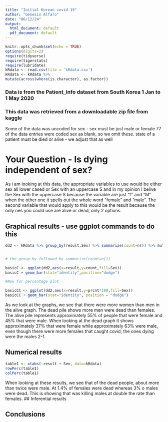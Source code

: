 ```yaml
---
title: "Initial Korean covid 19"
author: "Genesis Alfaro"
date: "06/12/24"
output:
  html_document: default
  pdf_document: default
---
```


```r
knitr::opts_chunk$set(echo = TRUE)
options(digits=2)
require(tidyverse)
require(tigerstats)
require(lubridate)
kRdata <- read.csv(file = 'kRdata.csv')
kRdata <- kRdata %>%
mutate(across(where(is.character), as.factor))

```
### Data is from the Patient_Info dataset from South Korea 1 Jan to 1 May 2020
### This data was retrieved from a downloadable zip file from kaggle

Some of the data was uncoded for sex - sex must be just male or female
77 of the data entries were coded sex  as blank, so we omit these.
state of a patient must be died or alive - we adjust that as well   
  
# Your Question - Is dying independent of sex?
As i am looking at this data, the appropriate variables to use would be either sex all lower cased or Sex with an uppercase S and in my opinion I belive the Sex with the uppercase S because the variable are just "f" and "M" when the other one it spells out the whole word "female" and "male". The second variable that would apply to this would be the result because the only nes you could use are alive or dead, only 2 options.





## Graphical results - use ggplot commands to do this  
```r
dd2 <- kRdata %>% group_by(result,Sex) %>% summarize(count=n()) %>% mutate(prcnt=count/sum(count))


# the group_by followed by summarize(count=n())

basicC <- ggplot(dd2,aes(x=result,y=count,fill=Sex))
basicC + geom_bar(stat="identity",position="dodge")

#Now for percentage plot

basicCC <- ggplot(dd2,aes(x=result,y=prcnt*100,fill=Sex)) 
basicCC + geom_bar(stat="identity", position = "dodge")
```

As we look at the graphs, we see that there were more women than men in the alive graph. The dead pile shows more men were dead than females. The alive pile represents approximately 55% of people that were female and 45% that were male. When looking at the dead graph it shows approximately 37% that were female while approximately 63% were male, even though there were more females that caught covid, the ones dying were the males 2-1.
  





  
## Numerical results
```r
table1 <- xtabs(~result + Sex, data=kRdata)
rowPerc(table1)
colPerc(table1)
```
When looking at these results, we see that of the dead people, about more than twice were male. At 1.4% of females were dead whereas 3% o males were dead. This is showing that was killing males at double the rate than females.
## Inferential results 




## Conclusions

